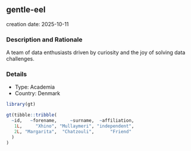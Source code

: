 
## gentle-eel
creation date: 2025-10-11


### Description and Rationale

A team of data enthusiasts driven by curiosity and the joy of solving data challenges.

### Details

* Type: Academia
* Country: Denmark

```r
library(gt)

gt(tibble::tribble(
  ~id,   ~forename,     ~surname,  ~affiliation,
   1L,     "Xhino", "Mullaymeri", "independent",
   2L, "Margarita",  "Chatzouli",      "Friend"
  )
)
```
